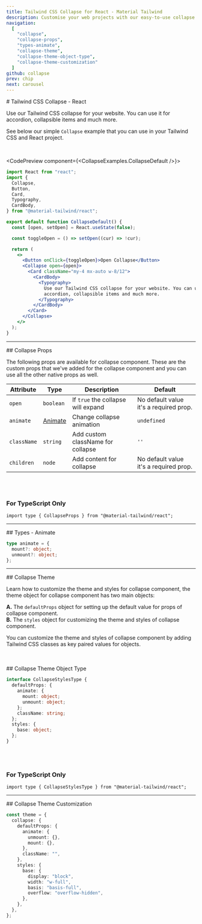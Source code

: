 ```yaml
---
title: Tailwind CSS Collapse for React - Material Tailwind
description: Customise your web projects with our easy-to-use collapse component for Tailwind CSS and React using Material Design guidelines.
navigation:
  [
    "collapse",
    "collapse-props",
    "types-animate",
    "collapse-theme",
    "collapse-theme-object-type",
    "collapse-theme-customization"
  ]
github: collapse
prev: chip
next: carousel
---
```


<DocsTitle href="collapse">
# Tailwind CSS Collapse - React
</DocsTitle>

Use our Tailwind CSS collapse for your website. You can use it for accordion, collapsible items and much more.

See below our simple <Code>Collapse</Code> example that you can use in your Tailwind CSS and React project.

<br />

<CodePreview component={<CollapseExamples.CollapseDefault />}>
```jsx
import React from "react";
import {
  Collapse,
  Button,
  Card,
  Typography,
  CardBody,
} from "@material-tailwind/react";

export default function CollapseDefault() {
  const [open, setOpen] = React.useState(false);

  const toggleOpen = () => setOpen((cur) => !cur);

  return (
    <>
      <Button onClick={toggleOpen}>Open Collapse</Button>
      <Collapse open={open}>
        <Card className="my-4 mx-auto w-8/12">
          <CardBody>
            <Typography>
              Use our Tailwind CSS collapse for your website. You can use if for
              accordion, collapsible items and much more.
            </Typography>
          </CardBody>
        </Card>
      </Collapse>
    </>
  );
}
```
</CodePreview>

---

<DocsTitle href="collapse-props">
## Collapse Props
</DocsTitle>

The following props are available for collapse component. These are the custom props
that we've added for the collapse component and you can use all the other
native props as well.

| Attribute   | Type                      | Description                                     | Default                                |
| ----------- | ------------------------- | ----------------------------------------------- | -------------------------------------- |
| `open`      | <Code>boolean</Code>      | If <Code>true</Code> the collapse will expand   | No default value it's a required prop. |
| `animate`   | [Animate](#types-animate) | Change collapse animation                       | <Code>undefined</Code>                 |
| `className` | <Code>string</Code>       | Add custom className for collapse               | `''`                                   |
| `children`  | <Code>node</Code>         | Add content for collapse                        | No default value it's a required prop. |

<br />
<br />

### For TypeScript Only

```tsx
import type { CollapseProps } from "@material-tailwind/react";
```

---

<DocsTitle href="types-animate">
## Types - Animate
</DocsTitle>

```ts
type animate = {
  mount?: object;
  unmount?: object;
};
```

---

<DocsTitle href="collapse-theme">
## Collapse Theme
</DocsTitle>

Learn how to customize the theme and styles for collapse component, the theme object for collapse component has two main objects:

**A.** The <Code>defaultProps</Code> object for setting up the default value for props of collapse component.<br />
**B.** The <Code>styles</Code> object for customizing the theme and styles of collapse component.<br />

You can customize the theme and styles of collapse component by adding Tailwind CSS classes as key paired values for objects.

<br />
<br />

<DocsTitle href="collapse-theme-object-type">
## Collapse Theme Object Type
</DocsTitle>

```ts
interface CollapseStylesType {
  defaultProps: {
    animate: {
      mount: object;
      unmount: object;
    };
    className: string;
  };
  styles: {
    base: object;
  };
}
```

<br />
<br />

### For TypeScript Only

```tsx
import type { CollapseStylesType } from "@material-tailwind/react";
```

---

<DocsTitle href="collapse-theme-customization">
## Collapse Theme Customization
</DocsTitle>

```ts
const theme = {
  collapse: {
    defaultProps: {
      animate: {
        unmount: {},
        mount: {},
      },
      className: "",
    },
    styles: {
      base: {
        display: "block",
        width: "w-full",
        basis: "basis-full",
        overflow: "overflow-hidden",
      },
    },
  },
};
```